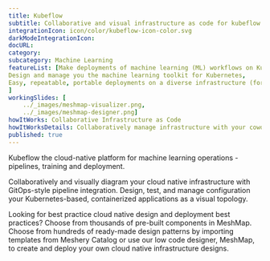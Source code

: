 ```yaml
---
title: Kubeflow  
subtitle: Collaborative and visual infrastructure as code for kubeflow
integrationIcon: icon/color/kubeflow-icon-color.svg
darkModeIntegrationIcon: 
docURL: 
category: 
subcategory: Machine Learning
featureList: [Make deployments of machine learning (ML) workflows on Kubernetes simple, portable and scalable. ,
Design and manage you the machine learning toolkit for Kubernetes,
Easy, repeatable, portable deployments on a diverse infrastructure (for example, experimenting on a laptop, then moving to an on-premises cluster or to the cloud)
]
workingSlides: [
    ../_images/meshmap-visualizer.png,
    ../_images/meshmap-designer.png]
howItWorks: Collaborative Infrastructure as Code
howItWorksDetails: Collaboratively manage infrastructure with your coworkers synchronously sharing the same designs.
published: true
---
```

<p>
    Kubeflow the cloud-native platform for machine learning operations - pipelines, training and deployment.
</p>
<p>
    Collaboratively and visually diagram your cloud native infrastructure with GitOps-style pipeline integration. Design, test, and manage configuration your Kubernetes-based, containerized applications as a visual topology.
</p>
<p>
    Looking for best practice cloud native design and deployment best practices? Choose from thousands of pre-built components in MeshMap. Choose from hundreds of ready-made design patterns by importing templates from Meshery Catalog or use our low code designer, MeshMap, to create and deploy your own cloud native infrastructure designs.
</p>